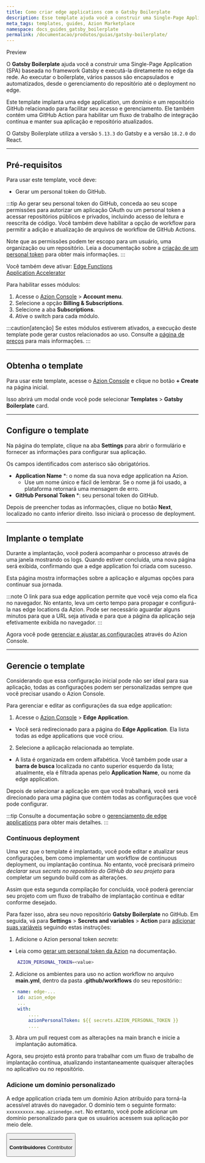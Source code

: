 ```yaml
---
title: Como criar edge applications com o Gatsby Boilerplate
description: Esse template ajuda você a construir uma Single-Page Application (SPA) baseada no framework Gatsby e executá-la diretamente no edge da rede.
meta_tags: templates, guides, Azion Marketplace
namespace: docs_guides_gatsby_boilerplate
permalink: /documentacao/produtos/guias/gatsby-boilerplate/
---
```


<Badge variant="accent">
Preview
</Badge>

O **Gatsby Boilerplate** ajuda você a construir uma Single-Page Application (SPA) baseada no framework Gatsby e executá-la diretamente no edge da rede. Ao executar o boilerplate, vários passos são encapsulados e automatizados, desde o gerenciamento do repositório até o deployment no edge.

Este template implanta uma edge application, um domínio e um repositório GitHub relacionado para facilitar seu acesso e gerenciamento. Ele também contém uma GitHub Action para habilitar um fluxo de trabalho de integração contínua e manter sua aplicação e repositório atualizados.

O Gatsby Boilerplate utiliza a versão `5.13.3` do Gatsby e a versão `18.2.0` do React.

---

## Pré-requisitos

Para usar este template, você deve:

- Gerar um personal token do GitHub.

:::tip
Ao gerar seu personal token do GitHub, conceda ao seu scope permissões para autorizar um aplicação OAuth ou um personal token a acessar repositórios públicos e privados, incluindo acesso de leitura e reescrita de código. Você também deve habilitar a opção de workflow para permitir a adição e atualização de arquivos de workflow de GitHub Actions.

Note que as permissões podem ter escopo para um usuário, uma organização ou um repositório. Leia a documentação sobre a [criação de um personal token](https://docs.github.com/en/authentication/keeping-your-account-and-data-secure/managing-your-personal-access-tokens#creating-a-personal-access-token-classic) para obter mais informações.
:::

Você também deve ativar:
<Badge>
[Edge Functions](/pt-br/documentacao/produtos/build/edge-application/edge-functions/)
</Badge>
<br/>
<Badge>
[Application Accelerator](/pt-br/documentacao/produtos/build/edge-application/application-accelerator/)
</Badge>

Para habilitar esses módulos:

1. Acesse o [Azion Console](/pt-br/documentacao/produtos/guias/como-acessar-o-azion-console/) > **Account menu**.
2. Selecione a opção **Billing & Subscriptions**.
3. Selecione a aba **Subscriptions**.
4. Ative o switch para cada módulo.

:::caution[atenção]
Se estes módulos estiverem ativados, a execução deste template pode gerar custos relacionados ao uso. Consulte a [página de preços](https://www.azion.com/pt-br/precos/) para mais informações.
:::

---

## Obtenha o template

Para usar este template, acesse o [Azion Console](https://console.azion.com/) e clique no botão **+ Create** na página inicial.

Isso abrirá um modal onde você pode selecionar **Templates** > **Gatsby Boilerplate** card.

---

## Configure o template

Na página do template, clique na aba **Settings** para abrir o formulário e fornecer as informações para configurar sua aplicação.

Os campos identificados com asterisco são obrigatórios.

- **Application Name** *: o nome da sua nova edge application na Azion.
    - Use um nome único e fácil de lembrar. Se o nome já foi usado, a plataforma retornará uma mensagem de erro.
- **GitHub Personal Token** *: seu personal token do GitHub.

Depois de preencher todas as informações, clique no botão **Next**, localizado no canto inferior direito. Isso iniciará o processo de deployment.

---

## Implante o template

Durante a implantação, você poderá acompanhar o processo através de uma janela mostrando os logs. Quando estiver concluída, uma nova página será exibida, confirmando que a edge application foi criada com sucesso.

Esta página mostra informações sobre a aplicação e algumas opções para continuar sua jornada.

:::note
O link para sua edge application permite que você veja como ela fica no navegador. No entanto, leva um certo tempo para propagar e configurá-la nas edge locations da Azion. Pode ser necessário aguardar alguns minutos para que a URL seja ativada e para que a página da aplicação seja efetivamente exibida no navegador.
:::

Agora você pode [gerenciar e ajustar as configurações](#gerencie-o-template) através do Azion Console.

---

## Gerencie o template

Considerando que essa configuração inicial pode não ser ideal para sua aplicação, todas as configurações podem ser personalizadas sempre que você precisar usando o Azion Console.

Para gerenciar e editar as configurações da sua edge application:

1. Acesse o [Azion Console](/pt-br/documentacao/produtos/guias/como-acessar-o-azion-console/) > **Edge Application**.
- Você será redirecionado para a página do **Edge Application**. Ela lista todas as edge applications que você criou.
2. Selecione a aplicação relacionada ao template. 
- A lista é organizada em ordem alfabética. Você também pode usar a **barra de busca** localizada no canto superior esquerdo da lista; atualmente, ela é filtrada apenas pelo **Application Name**, ou nome da edge application.

Depois de selecionar a aplicação em que você trabalhará, você será direcionado para uma página que contém todas as configurações que você pode configurar.

:::tip
Consulte a documentação sobre o [gerenciamento de edge applications](/pt-br/documentacao/produtos/build/edge-application/primeiros-passos/) para obter mais detalhes.
:::

### Continuous deployment

Uma vez que o template é implantado, você pode editar e atualizar seus configurações, bem como implementar um workflow de continuous deployment, ou implantação contínua. No entanto, você precisará primeiro *declarar seus secrets no repositório do GitHub do seu projeto* para completar um segundo build com as alterações.

Assim que esta segunda compilação for concluída, você poderá gerenciar seu projeto com um fluxo de trabalho de implantação contínua e editar conforme desejado.

Para fazer isso, abra seu novo repositório **Gatsby Boilerplate** no GitHub. Em seguida, vá para **Settings** > **Secrets and variables** > **Action** para [adicionar suas variáveis](https://docs.github.com/en/actions/security-guides/encrypted-secrets) seguindo estas instruções:

1. Adicione o Azion personal token *secrets*:
- Leia como [gerar um personal token da Azion](/pt-br/documentacao/produtos/guias/personal-tokens/) na documentação.

```bash
    AZION_PERSONAL_TOKEN=<value>
```

2. Adicione os ambientes para uso no action workflow no arquivo **main.yml**, dentro da pasta **.github/workflows** do seu repositório::

```yml
  - name: edge-...
    id: azion_edge
    ...
    with:
        ....
        azionPersonalToken: ${{ secrets.AZION_PERSONAL_TOKEN }}
        ....

```

3. Abra um pull request com as alterações na main branch e inicie a implantação automática.

Agora, seu projeto está pronto para trabalhar com um fluxo de trabalho de implantação contínua, atualizando instantaneamente quaisquer alterações no aplicativo ou no repositório.

### Adicione um domínio personalizado

A edge application criada tem um domínio Azion atribuído para torná-la acessível através do navegador. O domínio tem o seguinte formato: `xxxxxxxxxx.map.azionedge.net`. No entanto, você pode adicionar um domínio personalizado para que os usuários acessem sua aplicação por meio dele.


<Button href="/pt-br/documentacao/produtos/build/edge-application/domains/" text="saiba mais sobre domínios" variant="secondary" /> 

---


**Contribuidores** <ContributorList>Contributor</ContributorList>